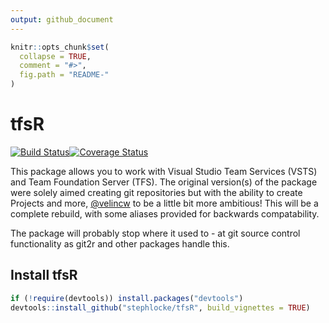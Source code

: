 ```yaml
---
output: github_document
---
```


<!-- README.md is generated from README.Rmd. Please edit that file -->

```r
knitr::opts_chunk$set(
  collapse = TRUE,
  comment = "#>",
  fig.path = "README-"
)
```
# tfsR
[![Build Status](https://travis-ci.org/stephlocke/tfsR.png?branch=dev)](https://travis-ci.org/stephlocke/tfsR)[![Coverage Status](https://coveralls.io/repos/stephlocke/tfsR/badge.svg)](https://coveralls.io/r/stephlocke/tfsR)

This package allows you to work with Visual Studio Team Services (VSTS) and Team Foundation Server (TFS). The original version(s) of the package were solely aimed creating git repositories but with the ability to create Projects and more, [@velincw](https://github.com/vergilcw) to be a little bit more ambitious! This will be a complete rebuild, with some aliases provided for backwards compatability.

The package will probably stop where it used to - at git source control functionality as git2r and other packages handle this.

## Install tfsR
```r
if (!require(devtools)) install.packages("devtools")
devtools::install_github("stephlocke/tfsR", build_vignettes = TRUE)
```
